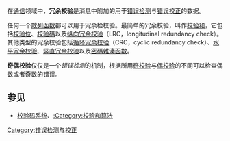 {{Unreferenced|time=2016-11-29T00:37:07+00:00}}
{{NoteTA
|G1=IT
}}
在[[通信|通信]]领域中，'''冗余校验'''是消息中附加的用于[[错误检测|错误检测]]与[[错误校正|错误校正]]的数据。

任何一个[[散列函数|散列函数]]都可以用于冗余检校验。最简单的冗余校验，叫作[[校验和|校验和]]，它包括[[校验位|校验位]]、[[校验碼|校验碼]]以及[[纵向冗余校验|纵向冗余校验]]（LRC，longitudinal redundancy check）。其他类型的冗余校验包括[[循环冗余校验|循环冗余校验]]（CRC，cyclic redundancy check）、[[水平冗余校验|水平冗余校验]]、[[竖直冗余校验|竖直冗余校验]]以及[[密碼雜湊函數|密碼雜湊函數]]。

'''奇偶校验'''仅仅是一个''错误检测''的机制，根据所用[[校验位|奇校验]]与[[校验位|偶校验]]的不同可以检查偶数或者奇数的错误。

==参见==
*[[校验码系统|校验码系统]]、[[:Category:校验和算法|:Category:校验和算法]]

{{电脑小作品}}
[[Category:错误检测与校正|Category:错误检测与校正]]
